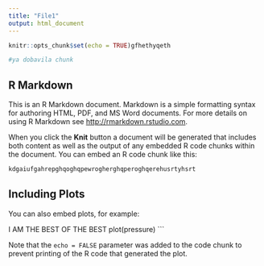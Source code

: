 ```yaml
---
title: "File1"
output: html_document
---
```


```r
knitr::opts_chunk$set(echo = TRUE)gfhethyqeth
```


```r
#ya dobavila chunk
```

## R Markdown

This is an R Markdown document. Markdown is a simple formatting syntax for authoring HTML, PDF, and MS Word documents. For more details on using R Markdown see <http://rmarkdown.rstudio.com>.

When you click the **Knit** button a document will be generated that includes both content as well as the output of any embedded R code chunks within the document. You can embed an R code chunk like this:

```r
kdgaiufgahrepghqoghqpewrogherghqperoghqerehusrtyhsrt
```

## Including Plots

You can also embed plots, for example:

I AM THE BEST OF THE BEST
plot(pressure)
```

Note that the `echo = FALSE` parameter was added to the code chunk to prevent printing of the R code that generated the plot.




